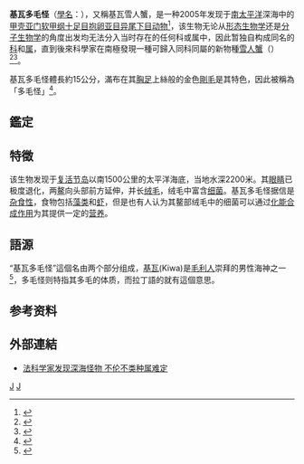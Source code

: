 {{Speciesbox 
| taxon = Kiwa hirsuta
| status = 基瓦多毛怪
| authority = Macpherson, Jones & Segonzac, 2006
| image = Kiwa hirsuta.jpg
}}
'''基瓦多毛怪'''（[[學名|學名]]：{{lang|la|''Kiwa hirsuta''}}），又稱基瓦雪人蟹，是一种2005年发现于[[南太平洋|南太平洋]]深海中的[[甲壳亚门|甲壳亚门]][[软甲纲|软甲纲]][[十足目|十足目]][[抱卵亚目|抱卵亚目]][[异尾下目|异尾下目]][[动物|动物]]<ref name="Macpherson">{{cite journal|author=E. Macpherson, W. Jones & M. Segonzac |year=2006 |url=http://www.mnhn.fr/museum/front/medias/publication/6892_z05n4a3.pdf |format=[[Portable_Document_Format|PDF]] |title=A new squat lobster family of Galatheoidea (Crustacea, Decapoda, Anomura) from the hydrothermal vents of the Pacific-Antarctic Ridge |journal=[[Zoosystema|Zoosystema]] |volume=27 |issue=4 |pages=709–723 |language=en |deadurl=yes |archiveurl=https://web.archive.org/web/20120204062927/http://www.mnhn.fr/museum/front/medias/publication/6892_z05n4a3.pdf |archivedate=2012-02-04 }}</ref>，该生物无论从[[形态生物学|形态生物学]]还是[[分子生物学|分子生物学]]的角度出发均无法分入当时存在的任何科或属中，因此暂独自构成同名的[[科|科]]和[[属|属]]，直到後來科學家在南極發現一種可歸入同科同屬的新物種[[雪人蟹|雪人蟹]]（{{lang|la|''Kiwa puravida''}}）<ref name=ettoday-137840>{{cite news |url=http://www.ettoday.net/news/20121210/137840.htm |title=國家地理雜誌「2012十大發現」　從無腳蚓螈到糖太陽：6.南極海底的「雪人蟹」 |date=2012-12-10 |accessdate=2013-07-06 |language=zh-hant |publisher=[[ETToday|ETToday]]新聞雲 |archive-date=2013-02-08 |archive-url=https://web.archive.org/web/20130208224158/http://www.ettoday.net/news/20121210/137840.htm |dead-url=no }}</ref><ref name=ettoday-10813>{{cite news |url=http://www.ettoday.net/news/20111205/10813.htm |title=潛居深海的「雪人蟹」　在鉗子上種細菌自給自足 |date=2011-12-05 |accessdate=2013-07-06 |language=zh-hant |publisher=[[ETToday|ETToday]]新聞雲 |archive-date=2013-12-28 |archive-url=https://web.archive.org/web/20131228161159/http://www.ettoday.net/news/20111205/10813.htm |dead-url=no }}</ref>。

基瓦多毛怪體長約15公分，滿布在其[[胸足|胸足]]上絲般的金色[[剛毛|剛毛]]是其特色，因此被稱為「多毛怪」<ref name="BBC">{{cite news |url=http://news.bbc.co.uk/1/hi/sci/tech/4785482.stm |title='Furry lobster' found in Pacific |publisher=[[BBC_News|BBC News]] |date=2006-03-08 |language=en |accessdate=2013-01-10 |archive-date=2016-01-23 |archive-url=https://web.archive.org/web/20160123182816/http://news.bbc.co.uk/1/hi/sci/tech/4785482.stm |dead-url=no }}</ref>。

== 鑑定 ==

== 特徵 ==
该生物发现于[[复活节岛|复活节岛]]以南1500公里的太平洋海底，当地水深2200米。其[[眼睛|眼睛]]已极度退化，两[[鳌|鳌]]向头部前方延伸，并长[[绒毛|绒毛]]，绒毛中富含[[细菌|细菌]]。基瓦多毛怪据信是[[杂食动物|杂食性]]，食物包括[[藻类|藻类]]和[[虾|虾]]，但是也有人认为其鳌部绒毛中的细菌可以通过[[化能合成作用|化能合成作用]]为其提供一定的[[营养|营养]]。

== 語源 ==
“基瓦多毛怪”這個名由两个部分组成，[[基瓦|基瓦]](Kiwa)是[[毛利人|毛利人]]崇拜的男性海神之一<ref>{{cite book | author = [[Elsdon_Best|Elsdon Best]] | title = The Maori - Volume 1 | chapter = IV. Cosmogony and Anthropogeny | pages = 89–105 | chapterurl = http://www.nzetc.org/tm/scholarly/tei-Bes01Maor-t1-body-d4.html | year = 1924 | access-date = 2013-01-10 | archive-date = 2012-02-04 | archive-url = https://web.archive.org/web/20120204064219/http://www.nzetc.org/tm/scholarly/tei-Bes01Maor-t1-body-d4.html | dead-url = no }}</ref>，多毛怪则特指其多毛的体质，而拉丁語的{{lang|la|[[:wikt:en:hirsutus|''Hirsuta'']]}}就有這個意思。

==参考资料==
{{Reflist|32em}}

== 外部連結 ==
* [http://news.qq.com/a/20060318/001165.htm 法科学家发现深海怪物 不伦不类种属难定]
{{Taxonbar|from=Q912864}}

[[Category:基瓦屬|J]]
[[Category:2006年描述的动物|J]]